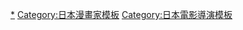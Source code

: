 {{Navbox
|name = 大友克洋
|title = [[大友克洋]]作品
|listclass = hlist hlist-slash
|group1 = 漫畫
|list1 = {{Navbox|child
 |listclass = hlist
 |group1 = 
 |list1  = 
* {{Lj|童夢 (漫畫)|童夢 (漫画)|童夢}}
* {{Lj|大友克洋傑作集}}
* GOOD WEATHER
* 漢賽爾與葛麗特
* {{Lj|我感覺像一場戰爭|気分はもう戦争}}
* BOOGIE WOOGIE WALTZ
* [[阿基拉]]
* 以她的心情...
* SOS大東京探險隊
 |group2 = 原作、其他
 |list2  = 
* {{Lj|沙坦防衛隊|サルタン防衛隊}}
* {{tsl|en|World_Apartment_Horror|世界恐怖公寓}}
* ZeD
* 沙流羅
* {{tsl|en|Hipira|西皮拉}}
* 危機之介御免
* 危機之介御免〜金剛石的書〜
}}
|group2 = 電影
|list2 = {{Navbox|child
 |listclass = hlist
 |group1 = 導演作品
 |list1 = 
* じゆうを我等に（1982）
* {{tsl|en|Robot_Carnival|機器人嘉年華}}（1987）
* [[迷宮物語]]（1988）
* [[阿基拉 (電影)|阿基拉]]（1988）
* {{tsl|en|World_Apartment_Horror|世界恐怖公寓}}（1991）
* [[回憶三部曲]]（1995）
* [[GUNDAM_Mission_to_the_Rise]]（1998）
* [[蒸汽男孩]]（2004）
* [[蟲師#真人電影版|蟲師]]（2006）
* [[短暫和平|鬼．火．熊．武]]（2013）
* [[ORBITAL ERA]]（待定）
 |group2 = 參與作品
 |list2 = 
* {{Lj|幻魔大戦 (電影)|幻魔大戦 (映画)|幻魔大戦}}（角色設計）
* [[老人Z]]（原作、機械設計 etc）
* [[轟天高校生]]（總監修）
* [[藍色恐懼]]（企劃協力）
* [[大都會_(2001年電影)|大都會]]（編劇）
* [[FREEDOM-PROJECT]]（人物原案、機械設定 etc）
* {{tsl|en|Hipira|西皮拉}}（故事）
* {{tsl|en|Legend_of_the_Millennium_Dragon|鬼神傳}}（概念設計）
}}
|group3 = 畫集
|list3 = 
* OTOMO KATSUHIRO ARTWORK KABA
*{{Lj|ビバ・イル・チクリッシモ!|萬歲！}}
* OTOMO KATSUHIRO ARTWORK KABA2
* GENGA OTOMO KATSUHIRO ORIGINAL PICTURES
|group4 = 相關人物
|list4 = [[石之森章太郎]] - {{link-ja|平井和正|平井和正}}  -[[江口壽史]] - [[尚·吉羅]]  - [[手塚治虫]] - [[迪士尼九老]] - [[浦澤直樹]] - {{link-ja|高寺彰彦|高寺彰彦}} - [[今敏]] - 末武康光
}}<noinclude>
{{DEFAULTSORT:Katsuhiro, Otomo}}
[[Category:大友克洋電影|*]]
[[Category:日本漫畫家模板]]
[[Category:日本電影導演模板]]